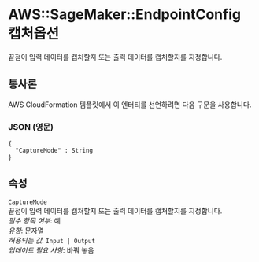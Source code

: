# AWS::SageMaker::EndpointConfig 캡처옵션

끝점이 입력 데이터를 캡처할지 또는 출력 데이터를 캡처할지를 지정합니다.

## 통사론

AWS CloudFormation 템플릿에서 이 엔터티를 선언하려면 다음 구문을 사용합니다.

### JSON (영문)

```
{
  "CaptureMode" : String
}
```

## 속성

`CaptureMode`  
끝점이 입력 데이터를 캡처할지 또는 출력 데이터를 캡처할지를 지정합니다.  
_필수 항목 여부_: 예  
_유형_: 문자열  
_허용되는 값_: `Input | Output`  
_업데이트 필요 사항_: 바꿔 놓음
